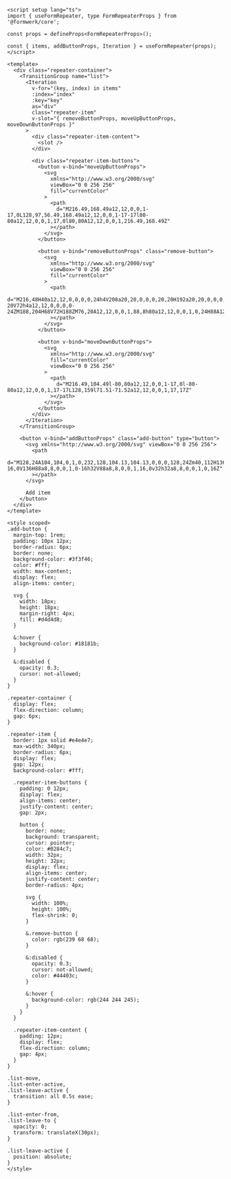 ```vue
<script setup lang="ts">
import { useFormRepeater, type FormRepeaterProps } from '@formwerk/core';

const props = defineProps<FormRepeaterProps>();

const { items, addButtonProps, Iteration } = useFormRepeater(props);
</script>

<template>
  <div class="repeater-container">
    <TransitionGroup name="list">
      <Iteration
        v-for="(key, index) in items"
        :index="index"
        :key="key"
        as="div"
        class="repeater-item"
        v-slot="{ removeButtonProps, moveUpButtonProps, moveDownButtonProps }"
      >
        <div class="repeater-item-content">
          <slot />
        </div>

        <div class="repeater-item-buttons">
          <button v-bind="moveUpButtonProps">
            <svg
              xmlns="http://www.w3.org/2000/svg"
              viewBox="0 0 256 256"
              fill="currentColor"
            >
              <path
                d="M216.49,168.49a12,12,0,0,1-17,0L128,97,56.49,168.49a12,12,0,0,1-17-17l80-80a12,12,0,0,1,17,0l80,80A12,12,0,0,1,216.49,168.49Z"
              ></path>
            </svg>
          </button>

          <button v-bind="removeButtonProps" class="remove-button">
            <svg
              xmlns="http://www.w3.org/2000/svg"
              viewBox="0 0 256 256"
              fill="currentColor"
            >
              <path
                d="M216,48H40a12,12,0,0,0,0,24h4V208a20,20,0,0,0,20,20H192a20,20,0,0,0,20-20V72h4a12,12,0,0,0,0-24ZM188,204H68V72H188ZM76,20A12,12,0,0,1,88,8h80a12,12,0,0,1,0,24H88A12,12,0,0,1,76,20Z"
              ></path>
            </svg>
          </button>

          <button v-bind="moveDownButtonProps">
            <svg
              xmlns="http://www.w3.org/2000/svg"
              fill="currentColor"
              viewBox="0 0 256 256"
            >
              <path
                d="M216.49,104.49l-80,80a12,12,0,0,1-17,0l-80-80a12,12,0,0,1,17-17L128,159l71.51-71.52a12,12,0,0,1,17,17Z"
              ></path>
            </svg>
          </button>
        </div>
      </Iteration>
    </TransitionGroup>

    <button v-bind="addButtonProps" class="add-button" type="button">
      <svg xmlns="http://www.w3.org/2000/svg" viewBox="0 0 256 256">
        <path
          d="M128,24A104,104,0,1,0,232,128,104.13,104.13,0,0,0,128,24Zm40,112H136v32a8,8,0,0,1-16,0V136H88a8,8,0,0,1,0-16h32V88a8,8,0,0,1,16,0v32h32a8,8,0,0,1,0,16Z"
        ></path>
      </svg>

      Add item
    </button>
  </div>
</template>

<style scoped>
.add-button {
  margin-top: 1rem;
  padding: 10px 12px;
  border-radius: 6px;
  border: none;
  background-color: #3f3f46;
  color: #fff;
  width: max-content;
  display: flex;
  align-items: center;

  svg {
    width: 18px;
    height: 18px;
    margin-right: 4px;
    fill: #d4d4d8;
  }

  &:hover {
    background-color: #18181b;
  }

  &:disabled {
    opacity: 0.3;
    cursor: not-allowed;
  }
}

.repeater-container {
  display: flex;
  flex-direction: column;
  gap: 6px;
}

.repeater-item {
  border: 1px solid #e4e4e7;
  max-width: 340px;
  border-radius: 6px;
  display: flex;
  gap: 12px;
  background-color: #fff;

  .repeater-item-buttons {
    padding: 0 12px;
    display: flex;
    align-items: center;
    justify-content: center;
    gap: 2px;

    button {
      border: none;
      background: transparent;
      cursor: pointer;
      color: #0284c7;
      width: 32px;
      height: 32px;
      display: flex;
      align-items: center;
      justify-content: center;
      border-radius: 4px;

      svg {
        width: 100%;
        height: 100%;
        flex-shrink: 0;
      }

      &.remove-button {
        color: rgb(239 68 68);
      }

      &:disabled {
        opacity: 0.3;
        cursor: not-allowed;
        color: #44403c;
      }

      &:hover {
        background-color: rgb(244 244 245);
      }
    }
  }

  .repeater-item-content {
    padding: 12px;
    display: flex;
    flex-direction: column;
    gap: 4px;
  }
}

.list-move,
.list-enter-active,
.list-leave-active {
  transition: all 0.5s ease;
}

.list-enter-from,
.list-leave-to {
  opacity: 0;
  transform: translateX(30px);
}

.list-leave-active {
  position: absolute;
}
</style>
```
